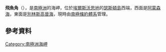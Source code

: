 {{Coord|72|3|S|102|20|W|source:GNIS|display=title}}

'''飛魚角'''（{{lang-en|Cape Flying Fish}}），是[[南極洲|南極洲]]的海岬，位於[[埃爾斯沃思地|埃爾斯沃思地]]的[[瑟斯頓島|瑟斯頓島]]西端，西面是[[阿蒙森海|阿蒙森海]]，東面是[[別林斯高晉海|別林斯高晉海]]，現時由[[南極條約體系|南極條約體系]]管理。

==參考資料==
{{cite gnis | type = antarid | id = 5071| name = Flying Fish, Cape | accessdate = 2012-03-28}}

{{Antarctica-geo-stub}}
[[Category:南極洲海岬|Category:南極洲海岬]]